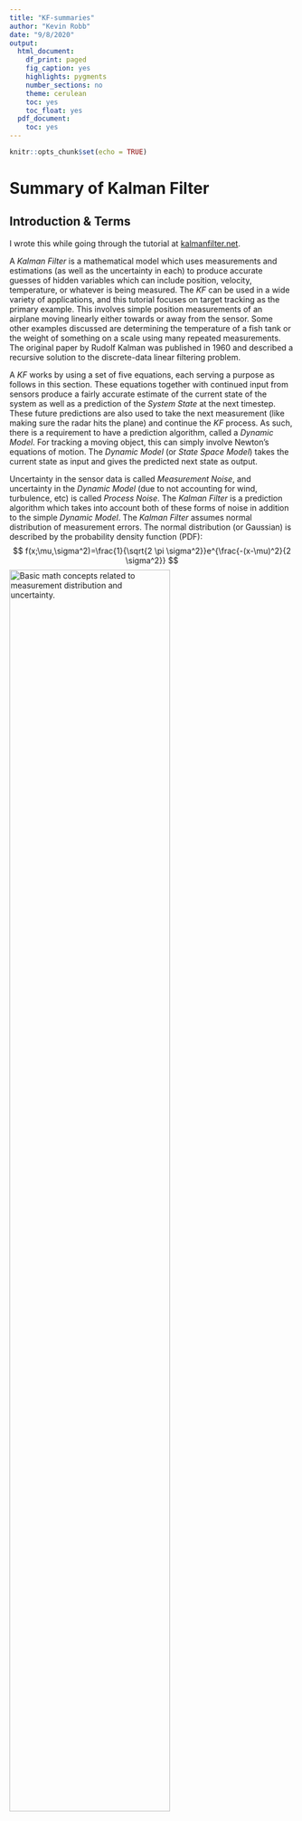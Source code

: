 ```yaml
---
title: "KF-summaries"
author: "Kevin Robb"
date: "9/8/2020"
output:
  html_document:
    df_print: paged
    fig_caption: yes
    highlights: pygments
    number_sections: no
    theme: cerulean
    toc: yes
    toc_float: yes
  pdf_document:
    toc: yes
---
```


```r
knitr::opts_chunk$set(echo = TRUE)
```

# Summary of Kalman Filter

## Introduction & Terms

I wrote this while going through the tutorial at [kalmanfilter.net](kalmanfilter.net).

A _Kalman Filter_ is a mathematical model which uses measurements and estimations (as well as the uncertainty in each) to produce accurate guesses of hidden variables which can include position, velocity, temperature, or whatever is being measured. The _KF_ can be used in a wide variety of applications, and this tutorial focuses on target tracking as the primary example. This involves simple position measurements of an airplane moving linearly either towards or away from the sensor. Some other examples discussed are determining the temperature of a fish tank or the weight of something on a scale using many repeated measurements. The original paper by Rudolf Kalman was published in 1960 and described a recursive solution to the discrete-data linear filtering problem.


A _KF_ works by using a set of five equations, each serving a purpose as follows in this section. These equations together with continued input from sensors produce a fairly accurate estimate of the current state of the system as well as a prediction of the _System State_ at the next timestep. These future predictions are also used to take the next measurement (like making sure the radar hits the plane) and continue the _KF_ process. As such, there is a requirement to have a prediction algorithm, called a _Dynamic Model_. For tracking a moving object, this can simply involve Newton’s equations of motion. The _Dynamic Model_ (or _State Space Model_) takes the current state as input and gives the predicted next state as output. 

Uncertainty in the sensor data is called _Measurement Noise_, and uncertainty in the _Dynamic Model_ (due to not accounting for wind, turbulence, etc) is called _Process Noise_. The _Kalman Filter_ is a prediction algorithm which takes into account both of these forms of noise in addition to the simple _Dynamic Model_. The _Kalman Filter_ assumes normal distribution of measurement errors. The normal distribution (or Gaussian) is described by the probability density function (PDF):
	$$
	  f(x;\mu,\sigma^2)=\frac{1}{\sqrt{2 \pi \sigma^2}}e^{\frac{-(x-\mu)^2}{2 \sigma^2}}
	$$
![_Basic math concepts related to measurement distribution and uncertainty._](images/kf-meas-distr.png){width=75%}


## Simple Example and the State Update Equation

This example features measuring the weight of a gold bar several times with a scale, and using these measurements to estimate the actual weight of the gold bar (assuming there is no systematic bias in the scale). The _Dynamic Model_ here is very simple, since we expect the weight of the gold bar to stay constant. 

![_Example set of measurements, with true value constant._](images/kf-weight-ex.png){width=75%}

We could find the true value by taking many measurements and averaging them, so we use this fact for our estimations. 

$$
  \hat{x}_{N,N} = \frac{1}{N}(z_1 + z_2 + ... + z_N) = \frac{1}{N} \sum^N_{n=1}(z_n) \textrm{ ,}
$$
where:

 * $x$ is the true weight value (which we have no way of knowing exactly)
 * $x_{n+1,n} = x_{n,n}$, because the dynamic model is constant.
 * $z_n$ is the measurement at timestep $n$
 * $\hat{x}_{n,n}$ is the estimate of $x$ made at timestep $n$ after taking the measurement $z_n$
 * $\hat{x}_{n,n-1}$ is the previous estimate made at timestep $n-1$ after taking the measurement $z_{n-1}$
 * $\hat{x}_{n+1,n}$ is the estimate of the next state made at timestep $n$ after taking the measurement $z_n$. This is a predicted state.

Our estimate for $x$ will build on all previous estimates, slowly converging towards the true value. Rather than keeping track of all previous measurements, we will simply use the most recent estimate and the current measurement. We can derive the equation
$$
  \hat{x}_{N,N} = \hat{x}_{N,N-1} + \frac{1}{N}(z_N - \hat{x}_{N,N-1}) \textrm{ ,}
$$
which is called the _State Update Equation_. This is one of the five KF equations. The term $(z_N - \hat{x}_{N,N-1})$ is a measurement residual called the _innovation_ which contains the new information.

The factor $\frac{1}{N}$ changes with each iteration, and is called the _Kalman Gain_. It is denoted $K_n$. We can rewrite the _State Update Equation_ as
$$
  \hat{x}_{N,N} = (K_N) z_N + (1 - K_N) \hat{x}_{N,N-1} \textrm{ .}
$$
The _Kalman Gain_ will not always be in this form, but here it means that after $n$ becomes large enough, the measurement term is negligible and we can stop.

This process follows the procedure described in the following flow chart:

![_Process followed as the Kalman Filter runs._](images/kf-process-chart.png){width=75%}

An initial estimate is required to kick off the KF process, but it need not be very precise. Following this procedure yields something like the following:

![_Results of running the KF for ten timesteps._](images/kf-process-results.png){width=75%}



### Side Note

The _State Update Equation_ is very similar to something I used in my research project in 2018. The agents in my population would evolve their _Learning Rate_, $L$, over the course of generations, and use this as the _Kalman Gain_ in this general form to update their expected values for the rewards of each of the three possible choices. Similarly, it took into account the most recent reward and the aggregate expected reward, just as above 


## Non-Constant Example and the State Extrapolation Equation

This example features an airplane moving horizontally at constant velocity away from a range detector. The _Dynamic Model_ for this situation is no longer constant, and requires two equations of motion:
$$
  x_{n+1} = x_n + \dot{x}_n \Delta t \\
  \dot{x}_{n+1} = \dot{x}_n
$$
where $\Delta t$ is the interval between measurements, and $\dot{x}_n$ is the velocity at timestep $n$. This system of equations making up the _Dynamic Model_ is called a _State Extrapolation Equation_ (or _Transition Equation_ / _Prediction Equation_), and is the second of the five _Kalman Filter_ equations. This is because it extrapolates the current state to the next state as a prediction. Note that in this case there are two equations needed because we must predict the change in both the position and the velocity. Note that this example assumes our radar measures range and uses that to calculate velocity, rather than measuring velocity directly.

### The $\alpha$ - $\beta$ Filter

This is very similar to the previous example, but we have two equations and two variables to predict which form the _State Update Equation_ for this example. These are also called the _$\alpha$ - $\beta$ track  update equations._

$$
  \hat{\dot{x}}_{n,n} = \hat{\dot{x}}_{n,n-1} + \beta (\frac{z_n - \hat{x}_{n,n-1}}{\Delta t}) \\
  \hat{x}_{n,n} = \hat{x}_{n,n-1} + \alpha (z_n - \hat{x}_{n,n-1})
$$
Here $\beta$ represents whether we think a difference between expectation and measurement was caused by radar imprecision or a change in the velocity of the aircraft. A much higher difference than we'd expect given the radar precision would elicit a high $\beta$, allowing our predicted velocity to change. If the difference is below our radar precision threshold, then we set a low $\beta$ since the velocity probably hasn't changed, and the difference can be attributed to radar measurement error.

The value of $\alpha \in [0,1]$ is a set value that depends on our radar measurement precision (high $\alpha$ for high precision). Unlike the _Kalman Gain_ in the basic _State Update Equation_ in our first example, $\alpha$ does not change as the number of timesteps increases.

![_Results of the $\alpha$ - $\beta$ filter. The estimates converge towards the true value_](images/kf-alpha-beta-result.png){width=75%}

This also works for a plane with constant acceleration, and therefore changing velocity:

```r
knitr::include_graphics(c("images/kf-ab-accel-range.png","images/kf-ab-accel-vel.png"))
```

We can see that the position is estimated fairly well, but the velocity estimates tend to be off persistently. This gap is called a _lag error_. 

### The $\alpha$ - $\beta$ - $\gamma$ Filter

The addition of the $\gamma$ term essentially allows more equations to be used. We increase our _Dynamic Model_ to three kinematic equations, accounting now for acceleration in addition to position and velocity. The _State Update Equation_ then includes three equations, one for each coefficient. This process follows the previous very similarly, with the following graphical results:

```r
knitr::include_graphics(c("images/kf-abg-range.png","images/kf-abg-vel.png","images/kf-abg-accel.png"))
```

We can see this eliminates the lag error in velocity, but the estimate for acceleration is terrible. If we care about predicting the acceleration, we can add a fourth equation to account for jerk, which will improve the acceleration plot. We can do this type of thing until all the variables we care about are accurately tracked and predicted, which usually will not go beyond position, velocity, and perhaps acceleration.

Some examples of $\alpha$ - $\beta$ - $\gamma$ filters include the _Kalman Filter_, _Extended Kalman Filter_, _Unscented Kalman Filter_, _Cubature Kalman Filter_, _Particle Filter_, and _Bayes Filter_.

## 1D Kalman Filter w/o Process Noise

### Measurement and Estimate Uncertainties

We will begin to include uncertainties in our calculations.

The difference between a measurement and the true value (such as when weighing a gold bar in our first example) is called a _measurement error_. These errors are random, and can be described by a Gaussian with variance $\sigma^2$. This variance of the measurement errors is called the _measurement uncertainty_ and is also denoted by $r$. This value can be obtained from the measurement device's manufacturer or derived via calibration.
$$
  r = \sigma_{meas}^2
$$

The difference between the estimate and the true value is called an _estimate error_. This error becomes smaller as we take more measurements, tending towards zero as the estimates converge on the true value. We don't know this value, but we can estimate the _uncertainty in estimate_, denoted by $p$. 

### The Kalman Gain Equation in 1D

The $\alpha$ - $\beta$ (- $\gamma$) parameters can be calculated dynamically for each filter iteration. These are called the _Kalman Gain_, denoted by $K_n$. The _Kalman Gain Equation_ is the third _Kalman Filter_ equation we have seen thus far:

$$
  K_n = \frac{\textrm{Uncertainty in Estimate}}{\textrm{Uncertainty in Estimate + Uncertainty in Measurement}} \\
  = \frac{p_{n,n-1}}{p_{n,n-1} + r_n}
$$
where:

 - $p_{n,n-1}$ is the extrapolated estimate uncertainty
 - $r_n$ is the measurement uncertainty
 - $0 \leq K_n \leq 1$

This brings us back to the generalized form of the _State Update Equation_ which we wrote previously:
$$
  \hat{x}_{n,n} = (K_n) z_n + (1 - K_n) \hat{x}_{n,n-1}
$$
This has some effects:

 - When the measurement uncertainty is very large compared to the estimate uncertainty, $K_n$ is close to zero, giving very little weight to the measurements.
 - When the measurement uncertainty is very small (the measurements are very precise), $K_n$ is close to one, giving a lot of weight to the measurements and very little weight to the estimates.
 - When both uncertainties are about even, $K_n$ is close to 0.5.

The _Kalman Gain_ tells us how much we want to change the aggregate estimate when given a new measurement.

### The Covariance Update Equation in 1D

We update the estimate uncertainty via the _Covariance Update Equation_:
$$
  p_{n,n} = (1 - K_n) p_{n,n-1}
$$
where:

 - $K_n$ is the Kalman Gain
 - $p_{n,n-1}$ is the estimate uncertainty that was calculated during the previous filter iteration
 - $p_n,n$ is the estimate uncertainty of the current state
 
Since $K_n \leq 1$, we can see that $p$ gets smaller with each filter iteration. When the measurement uncertainty is higher, it will take longer for $p$ to converge towards zero.

This is the fourth _Kalman Filter_ equation.

### The Covariance Extrapolation Equation in 1D

Like state extrapolation, the estimate uncertainty extrapolation is done with the _Dynamic Model_ equations. The _Covariance Extrapolation Equation_ thus depends on the situation & its _Dynamic Model_. This is the fifth _Kalman Filter Equation_. 

For our first example, measuring a gold bar of constant weight with a scale, the _Dynamic Model_ is constant, so the _Covariance Extrapolation Equation_ would be 
$$
  p_{n+1,n} = p_{n,n}
$$
where $p$ is the estimate uncertainty for the weight.

For the second example of radar tracking an aircraft moving linearly at constant velocity, the _Dynamic Model_ is
$$
  \hat{x}_{n+1,n} = \hat{x}_{n,n} + \hat{\dot{x}}_{n,n} \Delta t \\
  \hat{\dot{x}}_{n+1,n} = \hat{\dot{x}}_{n,n}
$$
so the _Covariance Extrapolation Equation_ is
$$
  p^x_{n+1,n} = p^x_{n,n} + \Delta t^2 * p^v_{n,n} \\
  p^v_{n+1,n} = p^v_{n,n}
$$
where:

 - $p^x$ is the position estimate uncertainty
 - $p^v$ is the velocity estimate uncertainty

### Putting it All Together

This combines all five _Kalman Filter_ equations into one algorithm.

![_The Kalman Filter process flow chart, which loops until the desired estimate precision is met._](images/kf-all-together-process.png){width=75%}

There are a few things to note here:

 - Initialization:
    - Happens only once, at the start.
    - Provides the Initial System State ($x_{1,0}$) and the Initial State Uncertainty ($p_{1,0}$).
    - Can be provided by something or guessed, and don't have to be precise.
 - Measurement:
    - Happens every filter cycle.
    - Provides the Measured System State ($z_n$) and the Measurement Uncertainty ($r_n$).
    - The Uncertainty can be a standard of the measurement device or calculated every timestep.
 - Outputs:
    - Happens every filter cycle, after the update from new measurements and before predicting the next state.
    - Provides the System State Estimate ($x_{n,n}$) and the Estimate Uncertainty ($p_{n,n}$).
    - Recall that $p_{n,n}$ decreases with every filter cycle, so we need to decide the required precision (e.g., $\sigma = 3$ cm), and run the cycle until this Estimate Uncertainty is less than this value (e.g., $\sigma^2 \leq 9$ cm)

![_A more detailed flow chart of the Kalman Filter cycle shown in the previous figure._](images/kf-all-together-process-detailed.png){width=75%}

Note that the Predict step depends on the _Dynamic Model_ for our system.

## Including Process Noise: The Complete KF Model

The _Process Noise_ is the uncertainty of the _Dynamic Model_, which we will use to update the _Covariance Extrapolation Equation_. This noise can include random accelerations of an aircraft, resistance fluctuations in a resistor caused by temperature changes, etc. If we are measuring a building's height, the _Process Noise_ is zero, since the building doesn't move or change height. 

The _Process Noise Variance_ is denoted by $q$. The _Covariance Extrapolation Equation_ for constant dynamics becomes
$$
  p_{n+1,n} = p_{n,n} + q_n \textrm{ .}
$$

For a fish tank with a constant steady state temperature, fluctuations in the true liquid temperature are possible, so we describe the system dynamics by
$$
  x_n = T + \omega_n \textrm{ ,}
$$
where:

 - $T$ is the constant temperature.
 - $\omega_n$ is a random process noise with variance $q$.

As we go through the filter cycles, both the _Estimate Uncertainty_ and the _Kalman Gain_ exponentially decrease asymptotically as our estimates converge on the true value, even with the inclusion of the _Process Noise_:

![_Temperature estimates converge on the true value despite process noise._](images/kf-process-noise-results.PNG){width=75%}


If instead of being relatively constant, the temperature of the liquid in the tank is increasing at a constant rate, we see the following result when we use the same _Dynamic Model_:

```r
knitr::include_graphics(c("images/kf-temp-lag-10.png","images/kf-temp-lag-100.png"))
```

This graph shows another _lag error_, as we have seen before when the _Dynamic Model_ did not fit the case. Our model assumes constant temperature, which is not the actual situation, so it is able to increase and follow the trend, but it cannot keep up and create an accurate estimation. If we cannot create an accurate _Dynamic Model_, we can alternatively adjust the _Process Noise_, $q$, to achieve greater accuracy.

Using a much higher value for $q$ in place of actually fixing the _Dynamic Model_ yields the following result:

![_Constantly increasing temperature is estimated well using a high Process Noise_](images/kf-temp-high-process-noise.PNG){width=75%}

The estimates follow the measurements, and there is no _lag error_. Because of our high _Process Noise_, the _Kalman Gain_ now stays relatively high ($\gt \textrm{ } \sim 0.9$) to give much more impact to each individual measurement rather than to the existing estimate.

This misses the point of the _Kalman Filter_, as estimates are essentially disregarded and the most recent measurement becomes our guess for the value. We can see in the graph that when a measurement was off from the true value, the estimates still followed it almost exactly. The ideal situation is a _Dynamic Model_ which is fairly accurate to the real system, with a small _Process Noise_ to account for fluctuations. The _Process Noise_ can be increased situationally, such as if the system deviates from its expected _Dynamic Model_.

# Multidimensional Kalman Filter

## Constant Velocity Model

Input variable $\hat{u}_n$ that describes the acceleration is equal to zero:
$$
  \hat{u}_n = 
  \begin{bmatrix}
  \hat{\ddot{x}}_n \\ \hat{\ddot{y}}_n \\ \hat{\ddot{z}}_n
  \end{bmatrix}
  = \begin{bmatrix}
  0 \\ 0 \\ 0
  \end{bmatrix}
$$

Thus we can eliminate the control variable part of the state extrapolation equation: $G \cdot u_{n,n} = 0$. The state extrapolation equation would then be:
$$
  \hat{x}_{n+1,n} = \boldsymbol{F} \cdot \hat{x}_{n,n}
$$
$$
\begin{bmatrix}
  \hat{x}_{n+1,n} \\ \hat{y}_{n+1,n} \\ \hat{z}_{n+1,n} \\
  \hat{\dot{x}}_{n+1,n} \\ \hat{\dot{y}}_{n+1,n} \\ \hat{\dot{z}}_{n+1,n}
\end{bmatrix}
=
\begin{bmatrix}
1 & 0 & 0 & \Delta t & 0 & 0 \\
0 & 1 & 0 & 0 & \Delta t & 0 \\
0 & 0 & 1 & 0 & 0 & \Delta t \\
0 & 0 & 0 & 1 & 0 & 0 \\
0 & 0 & 0 & 0 & 1 & 0 \\
0 & 0 & 0 & 0 & 0 & 1
\end{bmatrix}
\cdot
\begin{bmatrix}
  \hat{x}_{n,n} \\ \hat{y}_{n,n} \\ \hat{z}_{n,n} \\
  \hat{\dot{x}}_{n,n} \\ \hat{\dot{y}}_{n,n} \\ \hat{\dot{z}}_{n,n}
\end{bmatrix}
$$
so our system of equations is 
$$
\begin{cases}
  \hat{x}_{n+1,1} = \hat{x}_{n,n} + \hat{\dot{x}}_{n,n} \cdot \Delta t \\ 
  \hat{y}_{n+1,1} = \hat{y}_{n,n} + \hat{\dot{y}}_{n,n}  \cdot \Delta t \\ 
  \hat{z}_{n+1,1} = \hat{z}_{n,n} + \hat{\dot{z}}_{n,n}  \cdot \Delta t \\
  \hat{\dot{x}}_{n+1,1} = \hat{\dot{x}}_{n,n} \\
  \hat{\dot{y}}_{n+1,1} = \hat{\dot{y}}_{n,n} \\
  \hat{\dot{z}}_{n+1,1} = \hat{\dot{z}}_{n,n} 
\end{cases}
$$

## Our application (2D)

We use only two variables for position, latitude and longitude ($x$ and $y$), and are using a constant velocity model, so we have the differential equations,
$$
\begin{cases}
\frac{dx}{dt} = v_x \\
\frac{dy}{dt} = v_y \\
\frac{dv_x}{dt} = 0 \\
\frac{dv_y}{dt} = 0
\end{cases}
\textrm{ ,}
$$
which in matrix form, $\dot{\boldsymbol{x}}=\boldsymbol{A} \cdot \boldsymbol{x}$, is
$$
\begin{bmatrix}
\dot{x} \\ \dot{y} \\ \dot{v_x} \\ \dot{v_y}
\end{bmatrix}
=
\begin{bmatrix}
0 & 0 & 1 & 0 \\
0 & 0 & 0 & 1 \\
0 & 0 & 0 & 0 \\
0 & 0 & 0 & 0
\end{bmatrix}
\cdot
\begin{bmatrix}
x \\ y \\ v_x \\ v_y
\end{bmatrix}
$$
We can see that $\boldsymbol{A}^2=0$, and thus all higher powers of $\boldsymbol{A}$ will drop out. Thus $\boldsymbol{F} = \boldsymbol{I} + \boldsymbol{A} \cdot \Delta t$. So our state transition matrix, $\boldsymbol{F}$, is
$$
  \boldsymbol{F} = 
  \begin{bmatrix}
  1 & 0 & \Delta t & 0 \\
  0 & 1 & 0 & \Delta t \\
  0 & 0 & 1 & 0 \\
  0 & 0 & 0 & 1
  \end{bmatrix}
  \textrm{ ,}
$$
giving us the system of equations
$$
\begin{cases}
  \hat{x}_{n+1,1} = \hat{x}_{n,n} + \hat{\dot{x}}_{n,n} \cdot \Delta t \\ 
  \hat{y}_{n+1,1} = \hat{y}_{n,n} + \hat{\dot{y}}_{n,n}  \cdot \Delta t \\
  \hat{\dot{x}}_{n+1,1} = \hat{\dot{x}}_{n,n} \\
  \hat{\dot{y}}_{n+1,1} = \hat{\dot{y}}_{n,n}
\end{cases}
$$

## Covariance Extrapolation Equation (matrix notation)

The general form is
$$
  \boldsymbol{P_{n+1,n}} = \boldsymbol{F} \cdot \boldsymbol{P_{n,n}} \cdot \boldsymbol{F^T} + \boldsymbol{Q}
$$
where

 - $\boldsymbol{P_{n,n}}$ is an estimate uncertainty (covariance) matrix of the current state
 - $\boldsymbol{P_{n+1,n}}$ is a predicted estimate uncertainty (covariance) matrix for the next state
 - $\boldsymbol{F}$ is a state transition matrix (derived in the previous section)
 - $\boldsymbol{Q}$ is a process noise matrix
 
Tuning Q is the goal of my research project. As the author of [kalmanfilter.net](kalmanfilter.net) explains, 
> The process noise variance has a critical influence on the Kalman Filter performance. Too small q causes a lag error. If the q value is too large, the Kalman Filter will follow the measurements and produce noisy estimations. 

### Deriving the Process Noise, $\boldsymbol{Q}$

For the constant velocity model, the process noise covariance matrix looks like
$$
\boldsymbol{Q} = 
\begin{bmatrix}
V(x) & COV(x,v) \\ COV(v,x) & V(v)
\end{bmatrix}
=
\sigma_a^2 \cdot
\begin{bmatrix}
\frac{\Delta t^4}{4} & \frac{\Delta t^3}{2} \\ \frac{\Delta t^3}{2} & \Delta t^2
\end{bmatrix}
$$
for a discrete noise model. If we instead assume the noise changes continuously over time,
$$
\boldsymbol{Q}_C = \int_0^{\Delta t} \boldsymbol{Q} dt = 
\int_0^{\Delta t} \sigma_a^2 \cdot
\begin{bmatrix}
\frac{\Delta t^4}{4} & \frac{\Delta t^3}{2} \\ \frac{\Delta t^3}{2} & \Delta t^2
\end{bmatrix} dt
=
\sigma_a^2 \cdot
\begin{bmatrix}
\frac{\Delta t^5}{20} & \frac{\Delta t^4}{8} \\ \frac{\Delta t^4}{8} & \frac{\Delta t^3}{3}
\end{bmatrix}
$$

The process noise variance, $\sigma_a^2$, must be chosen based on reasonable expectations or calculated based on stochastic statistics formulas. We will later be attempting to tune this value using a neural network.










